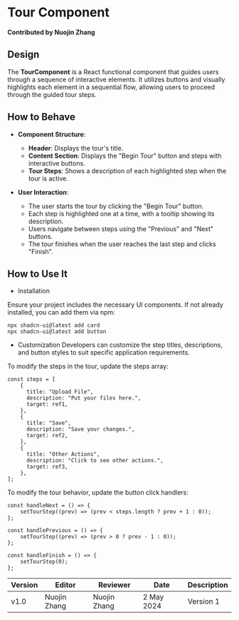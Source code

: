 
# Tour Component

**Contributed by Nuojin Zhang**
## Design

The **TourComponent** is a React functional component that guides users through a sequence of interactive elements. It utilizes buttons and visually highlights each element in a sequential flow, allowing users to proceed through the guided tour steps.

## How to Behave

- **Component Structure**:
  - **Header**: Displays the tour's title.
  - **Content Section**: Displays the "Begin Tour" button and steps with interactive buttons.
  - **Tour Steps**: Shows a description of each highlighted step when the tour is active.

- **User Interaction**:
  - The user starts the tour by clicking the "Begin Tour" button.
  - Each step is highlighted one at a time, with a tooltip showing its description.
  - Users navigate between steps using the "Previous" and "Next" buttons.
  - The tour finishes when the user reaches the last step and clicks "Finish".

## How to Use It

- Installation

Ensure your project includes the necessary UI components. If not already installed, you can add them via npm:

```
npx shadcn-ui@latest add card
npx shadcn-ui@latest add button
```
- Customization
Developers can customize the step titles, descriptions, and button styles to suit specific application requirements.

To modify the steps in the tour, update the steps array:
```
const steps = [
    {
      title: "Upload File",
      description: "Put your files here.",
      target: ref1,
    },
    {
      title: "Save",
      description: "Save your changes.",
      target: ref2,
    },
    {
      title: "Other Actions",
      description: "Click to see other actions.",
      target: ref3,
    },
];
```
To modify the tour behavior, update the button click handlers:
```
const handleNext = () => {
    setTourStep((prev) => (prev < steps.length ? prev + 1 : 0));
};

const handlePrevious = () => {
    setTourStep((prev) => (prev > 0 ? prev - 1 : 0));
};

const handleFinish = () => {
    setTourStep(0);
};
```

<Tour />
<PlacementTour />

| Version | Editor          | Reviewer         | Date       | Description |
| ------- | --------------- | --------------- | ---------- | ----------- |
| v1.0    | Nuojin Zhang      | Nuojin Zhang      | 2 May 2024 | Version 1   |